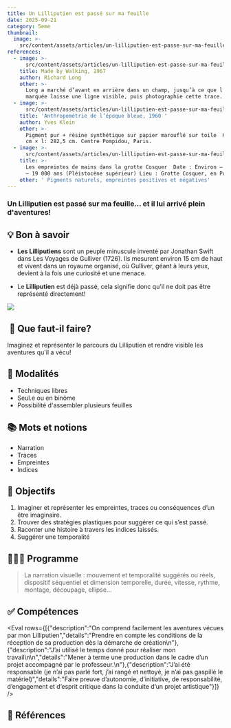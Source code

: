```yaml
---
title: Un Lilliputien est passé sur ma feuille
date: 2025-09-21
category: 5eme
thumbnail:
  image: >-
    src/content/assets/articles/un-lilliputien-est-passe-sur-ma-feuille/thumbnail/image.jpeg
references:
  - image: >-
      src/content/assets/articles/un-lilliputien-est-passe-sur-ma-feuille/references/0/image.jpeg
    title: Made by Walking, 1967
    author: Richard Long
    other: >-
      Long a marché d’avant en arrière dans un champ, jusqu’à ce que l’herbe
      marquée laisse une ligne visible, puis photographie cette trace.
  - image: >-
      src/content/assets/articles/un-lilliputien-est-passe-sur-ma-feuille/references/1/image.jpeg
    title: 'Anthropométrie de l’époque bleue, 1960 '
    author: Yves Klein
    other: >-
      Pigment pur + résine synthétique sur papier marouflé sur toile  H: 156,8
      cm × l: 282,5 cm. Centre Pompidou, Paris. 
  - image: >-
      src/content/assets/articles/un-lilliputien-est-passe-sur-ma-feuille/references/2/image.jpeg
    title: >-
      Les empreintes de mains dans la grotte Cosquer  Date : Environ – 27 000 à
      – 19 000 ans (Pléistocène supérieur) Lieu : Grotte Cosquer, en Provence
    other: ' Pigments naturels, empreintes positives et négatives'
---
```

### Un Lilliputien est passé sur ma feuille… et il lui arrivé plein d'aventures!

## 💡 Bon à savoir

* **Les Lilliputiens** sont un peuple minuscule inventé par Jonathan Swift dans Les Voyages de Gulliver (1726). Ils mesurent environ 15 cm de haut et vivent dans un royaume organisé, où Gulliver, géant à leurs yeux, devient à la fois une curiosité et une menace.

- Le **Lilliputien** est déjà passé, cela signifie donc qu'il ne doit pas être représenté directement!

![](src/content/assets/articles/un-lilliputien-est-passe-sur-ma-feuille/71uWhZe2ofL._SY342_.jpg)

##  🤨 Que faut-il faire?

Imaginez et représenter le parcours du Lilliputien et rendre visible les aventures qu'il a vécu!

## 🧐 Modalités

* Techniques libres
* Seul.e ou en binôme
* Possibilité d'assembler plusieurs feuilles

## 📚 Mots et notions

* Narration
* Traces
* Empreintes
* Indices

## 🏁 Objectifs

1. Imaginer et représenter les empreintes, traces ou conséquences d’un être imaginaire.
2. Trouver des stratégies plastiques pour suggérer ce qui s’est passé.
3. Raconter une histoire à travers les indices laissés.
4. Suggérer une temporalité

## 👩🏼‍🏫 Programme

> La narration visuelle : mouvement et temporalité suggérés ou réels, dispositif séquentiel et dimension temporelle, durée, vitesse, rythme, montage, découpage, ellipse...

## ✅ Compétences

<Eval rows={[{"description":"On comprend facilement les aventures vécues par mon Lilliputien","details":"Prendre en compte les conditions de la réception de sa production dès la démarche de création\n"},{"description":"J’ai utilisé le temps donné pour réaliser mon travail\n\n","details":"Mener à terme une production dans le cadre d’un projet accompagné par le professeur.\n"},{"description":"J’ai été responsable (je n’ai pas parlé fort, j’ai rangé et nettoyé, je n’ai pas gaspillé le matériel)","details":"Faire preuve d’autonomie, d’initiative, de responsabilité, d’engagement et d’esprit critique dans la conduite d’un projet artistique"}]} />

## 👀 Références
